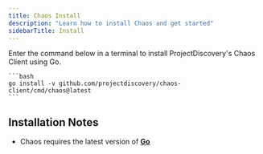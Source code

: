 ```yaml
---
title: Chaos Install
description: "Learn how to install Chaos and get started"
sidebarTitle: Install
---
```



<Tabs>
  <Tab title="Go">
    <Note> Enter the command below in a terminal to install ProjectDiscovery's Chaos Client using Go. </Note>

    ```bash
    go install -v github.com/projectdiscovery/chaos-client/cmd/chaos@latest
    ```
  </Tab>  
</Tabs>

## Installation Notes
  - Chaos requires the latest version of [**Go**](https://go.dev/doc/install)
